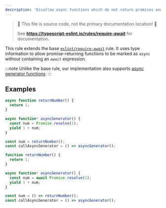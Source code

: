 ```yaml
---
description: 'Disallow async functions which do not return promises and have no `await` expression.'
---
```



> 🛑 This file is source code, not the primary documentation location! 🛑
>
> See **https://typescript-eslint.io/rules/require-await** for documentation.

This rule extends the base [`eslint/require-await`](https://eslint.org/docs/rules/require-await) rule.
It uses type information to allow promise-returning functions to be marked as `async` without containing an `await` expression.

:::note
Unlike the base rule, our implementation also supports [async generator functions](https://developer.mozilla.org/en-US/docs/Web/JavaScript/Reference/Statements/async_function*).
:::

## Examples

<Tabs>
<TabItem value="❌ Incorrect">

```ts
async function returnNumber() {
  return 1;
}

async function* asyncGenerator() {
  const num = Promise.resolve(1);
  yield 1 + num;
}

const num = returnNumber();
const callAsyncGenerator = () => asyncGenerator();
```

</TabItem>
<TabItem value="✅ Correct">

```ts
function returnNumber() {
  return 1;
}

async function* asyncGenerator() {
  const num = await Promise.resolve(1);
  yield 1 + num;
}

const num = () => returnNumber();
const callAsyncGenerator = () => asyncGenerator();
```

</TabItem>
</Tabs>
